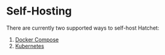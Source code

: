 # Self-Hosting

There are currently two supported ways to self-host Hatchet:

1. [Docker Compose](./self-hosting/docker-compose)
2. [Kubernetes](./self-hosting/kubernetes)
